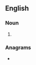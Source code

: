 ==English==

===Noun===
{{head|en|noun form}}

# {{plural of|en|flogger}}

===Anagrams===
* {{anagrams|en|a=efgglors|frog legs}}